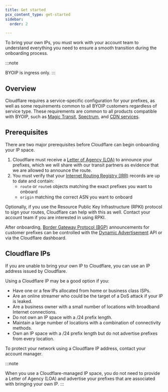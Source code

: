 ```yaml
---
title: Get started
pcx_content_type: get-started
sidebar:
  order: 2

---
```



To bring your own IPs, you must work with your account team to understand everything you need to ensure a smooth transition during the onboarding process.

:::note

BYOIP is ingress only.
:::

## Overview

Cloudflare requires a service-specific configuration for your prefixes, as well as some requirements common to all BYOIP customers regardless of service type. These requirements are common to all products compatible with BYOIP, such as [Magic Transit](/magic-transit/), [Spectrum](/spectrum/), and [CDN services](/cache/).

## Prerequisites

There are two major prerequisites before Cloudflare can begin onboarding your IP space.

1. Cloudflare must receive a [Letter of Agency (LOA)](/byoip/concepts/loa/) to announce your prefixes, which we will share with our transit partners as evidence that we are allowed to announce the route.
2. You must verify that your [Internet Routing Registry (IRR)](/byoip/concepts/irr-entries/) records are up to date and contain:
    - `route` or `route6` objects matching the exact prefixes you want to onboard
    - `origin` matching the correct ASN you want to onboard

Optionally, if you use the <GlossaryTooltip term="Resource Public Key Infrastructure (RPKI)">Resource Public Key Infrastructure (RPKI)</GlossaryTooltip> protocol to sign your routes, Cloudflare can help with this as well. Contact your account team if you are interested in using RPKI.

After onboarding, [Border Gateway Protocol (BGP)](https://www.cloudflare.com/learning/security/glossary/what-is-bgp/) announcements for customer prefixes can be controlled with the [Dynamic Advertisement](/byoip/concepts/dynamic-advertisement/) API or via the Cloudflare dashboard.

## Cloudflare IPs

If you are unable to bring your own IP to Cloudflare, you can use an IP address issued by Cloudflare.

Using a Cloudflare IP may be a good option if you:

* Have one or a few IPs allocated from home or business class ISPs.
* Are an online streamer who could be the target of a DoS attack if your IP is leaked.
* Are a business owner with a small number of locations with broadband Internet connections.
* Do not own an IP space with a /24 prefix length.
* Maintain a large number of locations with a combination of connectivity methods.
* Own an IP space with a /24 prefix length but do not advertise prefixes from every location.

To protect your network using a Cloudflare IP address, contact your account manager.

:::note

When you use a Cloudflare-managed IP space, you do not need to provide a Letter of Agency (LOA) and advertise your prefixes that are associated with bringing your own IP.
:::
